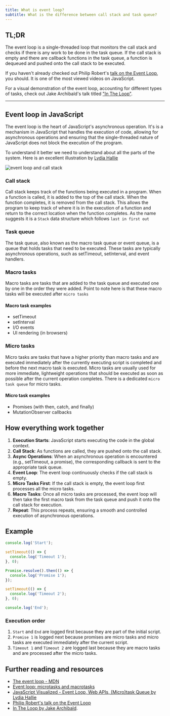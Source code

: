 ```yaml
---
title: What is event loop?
subtitle: What is the difference between call stack and task queue?
---
```


## TL;DR

The event loop is a single-threaded loop that monitors the call stack and checks if there is any work to be done in the task queue. If the call stack is empty and there are callback functions in the task queue, a function is dequeued and pushed onto the call stack to be executed.

If you haven't already checked out Philip Robert's [talk on the Event Loop](https://2014.jsconf.eu/speakers/philip-roberts-what-the-heck-is-the-event-loop-anyway.html), you should. It is one of the most viewed videos on JavaScript.

For a visual demonstration of the event loop, accounting for different types of tasks, check out Jake Archibald's talk titled ["In The Loop"](https://www.youtube.com/watch?v=cCOL7MC4Pl0).

---

## Event loop in JavaScript

The event loop is the heart of JavaScript's asynchronous operation. It's is a mechanism in JavaScript that handles the execution of code, allowing for asynchronous operations and ensuring that the single-threaded nature of JavaScript does not block the execution of the program.

To understand it better we need to understand about all the parts of the system. Here is an excellent illustration by [Lydia Hallie](https://x.com/lydiahallie)

![event loop and call stack](https://github.com/yangshun/front-end-interview-handbook/blob/main/assets/javascript-runtime.png)

### Call stack

Call stack keeps track of the functions being executed in a program. When a function is called, it is added to the top of the call stack. When the function completes, it is removed from the call stack. This allows the program to keep track of where it is in the execution of a function and return to the correct location when the function completes. As the name suggests it is a `Stack` data structure which follows `last in first out`

### Task queue

The task queue, also known as the macro task queue or event queue, is a queue that holds tasks that need to be executed. These tasks are typically asynchronous operations, such as setTimeout, setInterval, and event handlers.

### Macro tasks

Macro tasks are tasks that are added to the task queue and executed one by one in the order they were added. Point to note here is that these macro tasks will be executed after `micro tasks`

#### Macro task examples

- setTimeout
- setInterval
- I/O events
- UI rendering (in browsers)

### Micro tasks

Micro tasks are tasks that have a higher priority than macro tasks and are executed immediately after the currently executing script is completed and before the next macro task is executed. Micro tasks are usually used for more immediate, lightweight operations that should be executed as soon as possible after the current operation completes. There is a dedicated `micro task queue` for micro tasks.

#### Micro task examples

- Promises (with then, catch, and finally)
- MutationObserver callbacks

## How everything work together

1. **Execution Starts**: JavaScript starts executing the code in the global context.
2. **Call Stack**: As functions are called, they are pushed onto the call stack.
3. **Async Operations**: When an asynchronous operation is encountered (e.g., setTimeout, a promise), the corresponding callback is sent to the appropriate task queue.
4. **Event Loop**: The event loop continuously checks if the call stack is empty.
5. **Micro Tasks First**: If the call stack is empty, the event loop first processes all the micro tasks.
6. **Macro Tasks**: Once all micro tasks are processed, the event loop will then take the first macro task from the task queue and push it onto the call stack for execution.
7. **Repeat**: This process repeats, ensuring a smooth and controlled execution of asynchronous operations.

## Example

```js
console.log('Start');

setTimeout(() => {
  console.log('Timeout 1');
}, 0);

Promise.resolve().then(() => {
  console.log('Promise 1');
});

setTimeout(() => {
  console.log('Timeout 2');
}, 0);

console.log('End');
```

### Execution order

1. `Start` and `End` are logged first because they are part of the initial script.
2. `Promise 1` is logged next because promises are micro tasks and micro tasks are executed immediately after the current script.
3. `Timeout 1` and `Timeout 2` are logged last because they are macro tasks and are processed after the micro tasks.

## Further reading and resources

- [The event loop - MDN](https://developer.mozilla.org/en-US/docs/Web/JavaScript/Event_loop)
- [Event loop: microtasks and macrotasks](https://javascript.info/event-loop)
- [JavaScript Visualized - Event Loop, Web APIs, (Micro)task Queue by Lydia Hallie](https://www.youtube.com/watch?v=eiC58R16hb8)
- [Philip Robert's talk on the Event Loop](https://2014.jsconf.eu/speakers/philip-roberts-what-the-heck-is-the-event-loop-anyway.html)
- [In The Loop by Jake Archibald](https://www.youtube.com/watch?v=cCOL7MC4Pl0).
